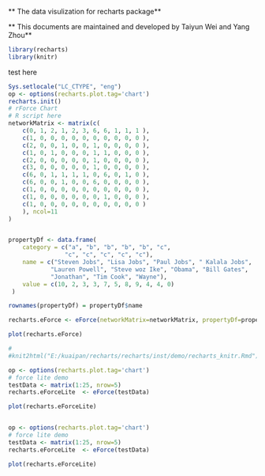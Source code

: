 ** The data visulization for recharts package**

** This documents are maintained and developed by Taiyun Wei and Yang Zhou**

```r
library(recharts)
library(knitr)

```
test here

```r
Sys.setlocale("LC_CTYPE", "eng")
op <- options(recharts.plot.tag='chart')
recharts.init()
# rForce Chart
# R script here
networkMatrix <- matrix(c(
	c(0, 1, 2, 1, 2, 3, 6, 6, 1, 1, 1 ),
	c(1, 0, 0, 0, 0, 0, 0, 0, 0, 0, 0 ),
	c(2, 0, 0, 1, 0, 0, 1, 0, 0, 0, 0 ),
	c(1, 0, 1, 0, 0, 0, 1, 1, 0, 0, 0 ),
	c(2, 0, 0, 0, 0, 0, 1, 0, 0, 0, 0 ),
	c(3, 0, 0, 0, 0, 0, 1, 0, 0, 0, 0 ),
	c(6, 0, 1, 1, 1, 1, 0, 6, 0, 1, 0 ),
	c(6, 0, 0, 1, 0, 0, 6, 0, 0, 0, 0 ),
	c(1, 0, 0, 0, 0, 0, 0, 0, 0, 0, 0 ),
	c(1, 0, 0, 0, 0, 0, 0, 1, 0, 0, 0 ),
	c(1, 0, 0, 0, 0, 0, 0, 0, 0, 0, 0 )
	), ncol=11
)


propertyDf <- data.frame(
	category = c("a", "b", "b", "b", "b", "c", 
				"c", "c", "c", "c", "c"),
	name = c("Steven Jobs", "Lisa Jobs", "Paul Jobs", " Kalala Jobs",
			"Lauren Powell", "Steve woz Ike", "Obama", "Bill Gates", 
			"Jonathan", "Tim Cook", "Wayne"),
	value = c(10, 2, 3, 3, 7, 5, 8, 9, 4, 4, 0)
 )

rownames(propertyDf) = propertyDf$name

recharts.eForce <- eForce(networkMatrix=networkMatrix, propertyDf=propertyDf)

plot(recharts.eForce)

#
#knit2html("E:/kuaipan/recharts/recharts/inst/demo/recharts_knitr.Rmd")

```

```r
op <- options(recharts.plot.tag='chart')
# force lite demo
testData <- matrix(1:25, nrow=5)
recharts.eForceLite  <- eForce(testData)

plot(recharts.eForceLite)



```

```r
op <- options(recharts.plot.tag='chart')
# force lite demo
testData <- matrix(1:25, nrow=5)
recharts.eForceLite  <- eForce(testData)

plot(recharts.eForceLite)



```




